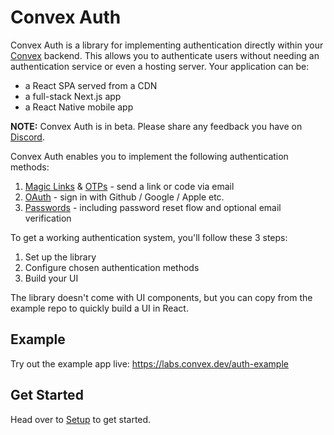 # Convex Auth

Convex Auth is a library for implementing authentication directly within your
[Convex](https://convex.dev) backend. This allows you to authenticate users
without needing an authentication service or even a hosting server. Your
application can be:

- a React SPA served from a CDN
- a full-stack Next.js app
- a React Native mobile app

**NOTE:** Convex Auth is in beta. Please share any feedback you have on
[Discord](https://convex.dev/community).

Convex Auth enables you to implement the following authentication methods:

1. [Magic Links](/config/email) & [OTPs](/config/otps) - send a link or code via
   email
2. [OAuth](/config/oauth) - sign in with Github / Google / Apple etc.
3. [Passwords](/config/passwords) - including password reset flow and optional
   email verification

To get a working authentication system, you'll follow these 3 steps:

1. Set up the library
2. Configure chosen authentication methods
3. Build your UI

The library doesn't come with UI components, but you can copy from the example
repo to quickly build a UI in React.

## Example

Try out the example app live: https://labs.convex.dev/auth-example

## Get Started

Head over to [Setup](/setup) to get started.
